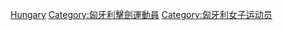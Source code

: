 [[Category:各国女子击剑运动员|Hungary]]
[[Category:匈牙利擊劍運動員|Category:匈牙利擊劍運動員]]
[[Category:匈牙利女子运动员|Category:匈牙利女子运动员]]